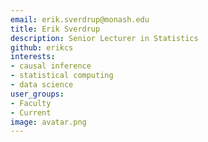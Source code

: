 ```yaml
---
email: erik.sverdrup@monash.edu
title: Erik Sverdrup
description: Senior Lecturer in Statistics
github: erikcs
interests:
- causal inference
- statistical computing
- data science
user_groups:
- Faculty
- Current
image: avatar.png
---
```

